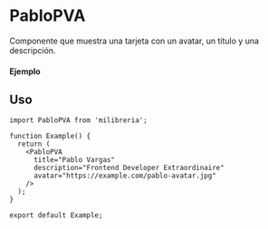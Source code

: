 
<Meta of={PabloPVA} title="PabloPVA" />

# PabloPVA

Componente que muestra una tarjeta con un avatar, un título y una descripción.

#### Ejemplo

<Canvas of={PabloPVA.Primary} />

## Uso

```tsx
import PabloPVA from 'milibreria';

function Example() {
  return (
    <PabloPVA
      title="Pablo Vargas"
      description="Frontend Developer Extraordinaire"
      avatar="https://example.com/pablo-avatar.jpg"
    />
  );
}

export default Example;
